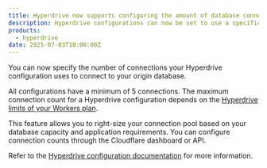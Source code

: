 ```yaml
---
title: Hyperdrive now supports configuring the amount of database connections
description: Hyperdrive configurations can now be set to use a specific number of connections to your origin database.
products:
  - hyperdrive
date: 2025-07-03T18:00:00Z
---
```


You can now specify the number of connections your Hyperdrive configuration uses to connect to your origin database.

All configurations have a minimum of 5 connections. The maximum connection count for a Hyperdrive configuration depends on the [Hyperdrive limits of your Workers plan](/hyperdrive/platform/limits/).

This feature allows you to right-size your connection pool based on your database capacity and application requirements. You can configure connection counts through the Cloudflare dashboard or API.

Refer to the [Hyperdrive configuration documentation](/hyperdrive/configuration/connection-pooling/) for more information.
